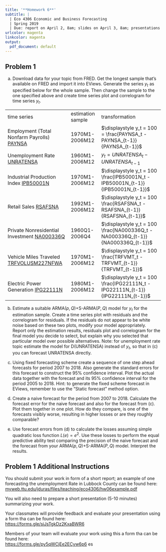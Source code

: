```yaml
---
title: '**Homework 6**'
subtitle: | 
  | Eco 4306 Economic and Business Forecasting
  | Spring 2019
  | Due: report on April 2, 8am; slides on April 3, 8am; presentations will take place on April 5
urlcolor: magenta
linkcolor: magenta
output:
  pdf_document: default
---
```


\renewcommand{\baselinestretch}{1.15} \selectfont

## **Problem 1** 

\footnotesize \selectfont

<!--
----                 ----                                                                                           -----
team                 time series                                                                                    transformation
**A**wesome          Employment (Total Nonfarm Payrolls) [PAYNSA](https://fred.stlouisfed.org/series/PAYNSA)        \vspace*{0.6cm} $y_t = PAYNSA_t - PAYNSA_{t-1}$ 
**B**rilliant        Unemployment Rate [UNRATENSA](https://fred.stlouisfed.org/series/UNRATENSA)                    \vspace*{0.6cm} $y_t = UNRATENSA_t - UNRATENSA_{t-1}$
**C**ool             Industrial Production Index [IPB50001N](https://fred.stlouisfed.org/series/IPB50001N)          \vspace*{0.4cm} $\displaystyle y_t = 100 \frac{IPB50001N_t - IPB50001N_{t-1}}{IPB50001N_{t-1}}$
**D**ynamite         Retail Sales [RSAFSNA](https://fred.stlouisfed.org/series/RSAFSNA)                             \vspace*{0.4cm} $\displaystyle y_t = 100 \frac{RSAFSNA_t - RSAFSNA_{t-1}}{RSAFSNA_{t-1}}$
**E**xtraordinaire   Private Nonresidential Investment [NA000336Q](https://fred.stlouisfed.org/series/NA000336Q)    \vspace*{0.4cm} $\displaystyle y_t = 100 \frac{NA000336Q_t - NA000336Q_{t-1}}{NA000336Q_{t-1}}$
**F**antastic        Vehicle Miles Traveled [TRFVOLUSM227NFWA](https://fred.stlouisfed.org/series/TRFVOLUSM227NFWA) \vspace*{0.4cm} $\displaystyle y_t = 100 \frac{NA000336Q_t - NA000336Q_{t-1}}{NA000336Q_{t-1}}$
**G**enius           Electric Power Generation [IPG22111N](https://fred.stlouisfed.org/series/IPG22111N)            \vspace*{0.2cm} $\displaystyle y_t = 100 \frac{NA000336Q_t - NA000336Q_{t-1}}{NA000336Q_{t-1}}$
----                 ----                                                                                           -----
-->


\normalsize \selectfont


(a) Download data for your topic from FRED. Get the longest sample that's available on FRED and import it into EViews. Generate the series $y_t$ as specified below for the whole sample. Then change the sample to the one specified above and create time series plot and correlogram for time series $y_t$. 

\footnotesize \selectfont

----                                                                                           -----                -----
time series                                                                                    estimation sample    transformation
Employment (Total Nonfarm Payrolls) [PAYNSA](https://fred.stlouisfed.org/series/PAYNSA)        1970M1-2006M12       \vspace*{0.4cm} $\displaystyle y_t = 100 = \frac{PAYNSA_t - PAYNSA_{t-1}}{PAYNSA_{t-1}}$ 
Unemployment Rate [UNRATENSA](https://fred.stlouisfed.org/series/UNRATENSA)                    1960M1-2006M12       \vspace*{0.5cm} $y_t = UNRATENSA_t - UNRATENSA_{t-1}$
Industrial Production Index [IPB50001N](https://fred.stlouisfed.org/series/IPB50001N)          1970M1-2006M12       \vspace*{0.4cm} $\displaystyle y_t = 100 \frac{IPB50001N_t - IPB50001N_{t-1}}{IPB50001N_{t-1}}$
Retail Sales [RSAFSNA](https://fred.stlouisfed.org/series/RSAFSNA)                             1992M1-2006M12       \vspace*{0.4cm} $\displaystyle y_t = 100 \frac{RSAFSNA_t - RSAFSNA_{t-1}}{RSAFSNA_{t-1}}$
Private Nonresidential Investment [NA000336Q](https://fred.stlouisfed.org/series/NA000336Q)    1960Q1-2006Q4        \vspace*{0.4cm} $\displaystyle y_t = 100 \frac{NA000336Q_t - NA000336Q_{t-1}}{NA000336Q_{t-1}}$
Vehicle Miles Traveled [TRFVOLUSM227NFWA](https://fred.stlouisfed.org/series/TRFVOLUSM227NFWA) 1970M1-2006M12       \vspace*{0.4cm} $\displaystyle y_t = 100 \frac{TRFVMT_t - TRFVMT_{t-1}}{TRFVMT_{t-1}}$
Electric Power Generation [IPG22111N](https://fred.stlouisfed.org/series/IPG22111N)            1980M1-2006M12       \vspace*{0.2cm} $\displaystyle y_t = 100 \frac{IPG22111N_t - IPG22111N_{t-1}}{IPG22111N_{t-1}}$
----                                                                                           -----                -----
\normalsize \selectfont

(b) Estimate a suitable ARMA($p,Q$)+S-ARMA($P,Q$) model for $y_t$ for the estimation sample. Create a time series plot with residuals and the correlogram for residuals. If the residuals do not appear to be white noise based on these two plots, modify your model appropriately. Report only the estimation results, residuals plot and correlogram for the final model you decide to select, but explain why you selected that particular model over possible alternatives. Note: for unemployment rate topic estimate the model for D(UNRATENSA) instead of $y_t$, so that in (c) you can forecast UNRATENSA  directly.

(c) Using fixed forecasting scheme create a sequence of one step ahead forecasts for period 2007 to 2018. Also generate the standard errors for this forecast to construct the 95\% confidence interval. Plot the actual data together with the forecast and its 95% confidence interval for the period 2005 to 2018. Hint: to generate the fixed scheme forecast in EViews, remember to use the "Static forecast" method option.

(d) Create a naive forecast for the period from 2007 to 2018. Calculate the forecast error for the naive forecast and also for the forecast from (c). Plot them together in one plot. How do they compare, is one of the forecasts visibly worse, resulting in higher losses or are they roughly comparable?

(e) Use forecast errors from (d) to calculate the losses assuming simple quadratic loss function $L(e) = e^2$. Use these losses to perform the equal predictive ability test comparing the precision of the naive forecast and the forecast from your ARMA($p,Q$)+S-ARMA($P,Q$) model. Interpret the results.


\newpage

## **Problem 1 Additional Instructions** 

You should submit your work in form of a short report; an example of one forecasting the unemployment Rate in Lubbock County can be found here: [myweb.ttu.edu/jduras/files/teaching/eco4306/hw06example.pdf](http://myweb.ttu.edu/jduras/files/teaching/eco4306/hw06example.pdf)

You will also need to prepare a short presentation (5-10 minutes) summarizing your work.

Your classmates will provide feedback and evaluate your presentation using a form tha can be found here:  
[https://forms.gle/siJsTgkDz2KxaBWR6](https://forms.gle/siJsTgkDz2KxaBWR6) 

Members of your team will evaluate your work using this a form tha can be found here:  
[https://forms.gle/py5qWCjEe2ECyw6p6](https://forms.gle/py5qWCjEe2ECyw6p6)
es




